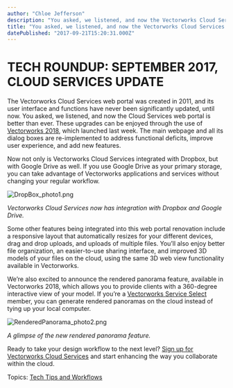 ```yaml
---
author: "Chloe Jefferson"
description: "You asked, we listened, and now the Vectorworks Cloud Services web portal is better than ever. "
title: "You asked, we listened, and now the Vectorworks Cloud Services web portal is better than ever. " 
datePublished: "2017-09-21T15:20:31.000Z"
---
```

# TECH ROUNDUP: SEPTEMBER 2017, CLOUD SERVICES UPDATE

The Vectorworks Cloud Services web portal was created in 2011, and its user interface and functions have never been significantly updated, until now. You asked, we listened, and now the Cloud Services web portal is better than ever. These upgrades can be enjoyed through the use of [Vectorworks 2018](http://www.vectorworks.net/en/2018?utm%5Fcampaign=blog&utm%5Fsource=intext&utm%5Fmedium=planetvectorworks&utm%5Fcontent=techroundup0917), which launched last week. The main webpage and all its dialog boxes are re-implemented to address functional deficits, improve user experience, and add new features. 

Now not only is Vectorworks Cloud Services integrated with Dropbox, but with Google Drive as well. If you use Google Drive as your primary storage, you can take advantage of Vectorworks applications and services without changing your regular workflow.

![DropBox_photo1.png](https://blog.vectorworks.net/hs-fs/hubfs/September%20Tech%20Roundup/DropBox_photo1.png?width=541&height=349&name=DropBox_photo1.png)

_Vectorworks Cloud Services now has integration with Dropbox and Google Drive._

Some other features being integrated into this web portal renovation include a responsive layout that automatically resizes for your different devices, drag and drop uploads, and uploads of multiple files. You’ll also enjoy better file organization, an easier-to-use sharing interface, and improved 3D models of your files on the cloud, using the same 3D web view functionality available in Vectorworks.

We’re also excited to announce the rendered panorama feature, available in Vectorworks 2018, which allows you to provide clients with a 360-degree interactive view of your model. If you’re a [Vectorworks Service Select](https://serviceselect.vectorworks.net/login%5Fform?utm%5Fcampaign=blog&utm%5Fsource=intext&utm%5Fmedium=planetvectorworks&utm%5Fcontent=techroundup0917) member, you can generate rendered panoramas on the cloud instead of tying up your local computer.

![RenderedPanorama_photo2.png](https://blog.vectorworks.net/hs-fs/hubfs/September%20Tech%20Roundup/RenderedPanorama_photo2.png?width=541&height=442&name=RenderedPanorama_photo2.png)

_A glimpse of the new rendered panorama feature._ 

Ready to take your design workflow to the next level? [Sign up for Vectorworks Cloud Services](https://cloud.vectorworks.net/accounts/login/?next=/portal/files/home/?utm%5Fcampaign=blog&utm%5Fsource=intext&utm%5Fmedium=planetvectorworks&utm%5Fcontent=techroundup0917) and start enhancing the way you collaborate within the cloud.

 Topics: [Tech Tips and Workflows](https://blog.vectorworks.net/topic/tech-tips-and-workflows) 

 